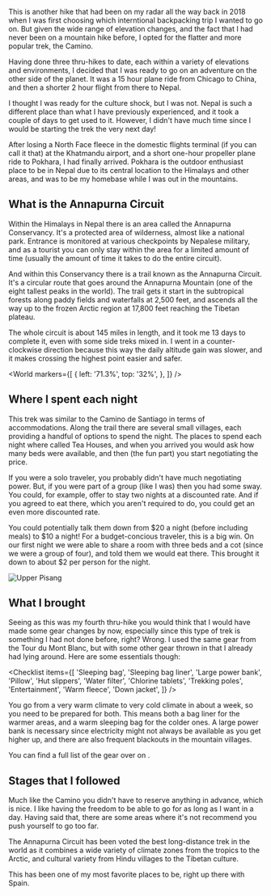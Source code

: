 This is another hike that had been on my radar all the way back in 2018 when
I was first choosing which interntional backpacking trip I wanted to go on. But
given the wide range of elevation changes, and the fact that I had never been
on a mountain hike before, I opted for the flatter and more popular trek, the
Camino.

Having done three thru-hikes to date, each within a variety of elevations and
environments, I decided that I was ready to go on an adventure on the other
side of the planet. It was a 15 hour plane ride from Chicago to China,
and then a shorter 2 hour flight from there to Nepal.

I thought I was ready for the culture shock, but I was not. Nepal is such a
different place than what I have previously experienced, and it took a couple of
days to get used to it. However, I didn't have much time since I would be
starting the trek the very next day!

After losing a North Face fleece in the domestic flights terminal (if you can
call it that) at the Khatmandu airport, and a short one-hour propeller plane
ride to Pokhara, I had finally arrived. Pokhara is the outdoor enthusiast place
to be in Nepal due to its central location to the Himalays and other areas, and
was to be my homebase while I was out in the mountains.

## What is the Annapurna Circuit

Within the Himalays in Nepal there is an area called the Annapurna Conservancy.
It's a protected area of wilderness, almost like a national park. Entrance is
monitored at various checkpoints by Nepalese military, and as a tourist you can
only stay within the area for a limited amount of time (usually the amount of
time it takes to do the entire circuit).

And within this Conservancy there is a trail known as the Annapurna Circuit.
It's a circular route that goes around the Annapurna Mountain (one of the eight
tallest peaks in the world). The trail gets it start in the subtropical forests
along paddy fields and waterfalls at 2,500 feet, and ascends all the way up to
the frozen Arctic region at 17,800 feet reaching the Tibetan plateau.

The whole circuit is about 145 miles in length, and it took me 13 days to
complete it, even with some side treks mixed in. I went in a counter-clockwise
direction because this way the daily altitude gain was slower, and it makes
crossing the highest point easier and safer.

<World
  markers={[
    {
      left: '71.3%',
      top: '32%',
    },
  ]}
/>

## Where I spent each night

This trek was similar to the Camino de Santiago in terms of accommodations.
Along the trail there are several small villages, each providing a handful of
options to spend the night. The places to spend each night where called Tea
Houses, and when you arrived you would ask how many beds were available, and
then (the fun part) you start negotiating the price.

If you were a solo traveler, you probably didn't have much negotiating power.
But, if you were part of a group (like I was) then you had some sway. You could,
for example, offer to stay two nights at a discounted rate. And if you agreed to
eat there, which you aren't required to do, you could get an even more
discounted rate.

You could potentially talk them down from $20 a night (before including meals)
to $10 a night! For a budget-concious traveler, this is a big win. On our first
night we were able to share a room with three beds and a cot (since we were a
group of four), and told them we would eat there. This brought it down to about
$2 per person for the night.

![Upper Pisang](2019/10/19/cb3e04f9-d822-4c8c-b688-072fda9aca74.jpeg)

## What I brought

Seeing as this was my fourth thru-hike you would think that I would have made
some gear changes by now, especially since this type of trek is something I had
not done before, right? Wrong. I used the same gear from the Tour du Mont Blanc,
but with some other gear thrown in that I already had lying around. Here are
some essentials though:

<Checklist
  items={[
    'Sleeping bag',
    'Sleeping bag liner',
    'Large power bank',
    'Pillow',
    'Hut slippers',
    'Water filter',
    'Chlorine tablets',
    'Trekking poles',
    'Entertainment',
    'Warm fleece',
    'Down jacket',
  ]}
/>

You go from a very warm climate to very cold climate in about a week, so you
need to be prepared for both. This means both a bag liner for the warmer areas,
and a warm sleeping bag for the colder ones. A large power bank is necessary
since electricity might not always be available as you get higher up, and there
are also frequent blackouts in the mountain villages.

You can find a full list of the gear over on <Lighterpack id="f6hp0p" />.

## Stages that I followed

Much like the Camino you didn't have to reserve anything in advance, which is
nice. I like having the freedom to be able to go for as long as I want in a day.
Having said that, there are some areas where it's not recommend you push
yourself to go too far.

<Stages />

The Annapurna Circuit has been voted the best long-distance trek in the
world as it combines a wide variety of climate zones from the tropics to the
Arctic, and cultural variety from Hindu villages to the Tibetan culture.

This has been one of my most favorite places to be, right up there with Spain.
